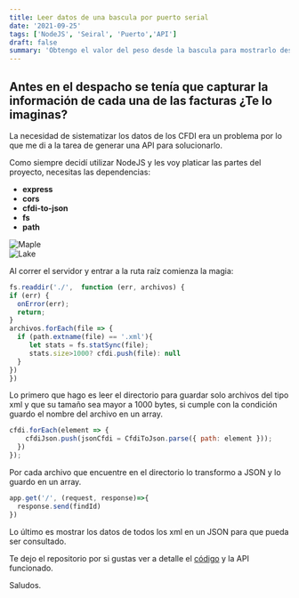 ```yaml
---
title: Leer datos de una bascula por puerto serial
date: '2021-09-25'
tags: ['NodeJS', 'Seiral', 'Puerto','API']
draft: false
summary: 'Obtengo el valor del peso desde la bascula para mostrarlo desde una API'
---
```


## Antes en el despacho se tenía que capturar la información de cada una de las facturas ¿Te lo imaginas?

La necesidad de sistematizar los datos de los CFDI era un problema por lo que me di a la tarea de generar una API para solucionarlo.

Como siempre decidí utilizar NodeJS y les voy platicar las partes del proyecto, necesitas las dependencias:
* **express**
* **cors**
* **cfdi-to-json**
* **fs**
* **path**



<div className="flex flex-wrap -mx-2 overflow-hidden xl:-mx-2">
  <div className="my-1 px-2 w-full overflow-hidden xl:my-1 xl:px-2 xl:w-1/2">
    <Image alt="Maple" src="/static/images/bascula/bascula.jpeg" width={640} height={427} />
  </div>
  <div className="my-1 px-2 w-full overflow-hidden xl:my-1 xl:px-2 xl:w-1/2">
    <Image alt="Lake" src="/static/images/bascula/bascula-valores.jpeg" width={640} height={427} />
  </div>
</div>

Al correr el servidor y entrar a la ruta raíz comienza la magia:

```javascript
fs.readdir('./',  function (err, archivos) {
if (err) {
  onError(err);
  return;
}
archivos.forEach(file => {
  if (path.extname(file) == '.xml'){
     let stats = fs.statSync(file);
     stats.size>1000? cfdi.push(file): null
  }
})
})
```
Lo primero que hago es leer el directorio para guardar solo archivos del tipo xml y que su tamaño sea mayor a 1000 bytes, si cumple con la condición guardo el nombre del archivo en un array.

```javascript
cfdi.forEach(element => {
    cfdiJson.push(jsonCfdi = CfdiToJson.parse({ path: element }));
  })
});
```
Por cada archivo que encuentre en el directorio lo transformo a JSON y lo guardo en un array.

```javascript
app.get('/', (request, response)=>{
  response.send(findId)
})
```
Lo último es mostrar los datos de todos los xml en un JSON para que pueda ser consultado.


Te dejo el repositorio por si gustas ver a detalle el [código](https://github.com/juanpablosolana/cfdi-api) y la API funcionado.

Saludos.